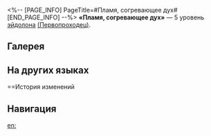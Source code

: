 <%-- [PAGE_INFO]
PageTitle=#Пламя, согревающее дух#
[END_PAGE_INFO] --%>
{{Эйдолон Инфобокс
|Название         = Пламя, согревающее дух
|Изображение      = Эйдолон Пламя, согревающее дух.png
|Персонаж         = Первопроходец (Сохранение)
|Уровень          = 5
|Длительность     = 
|Описание         = Уровень сверхспособности повышается на 2, максимальный уровень - 15. Уровень базовой атаки повышается на 1, максимальный уровень - 10.
|Свойство1        = 
|Масштабирование1 = 
}}
'''«Пламя, согревающее дух»''' — 5 уровень [[эйдолон]]а [[(Первопроходец)]].

==Галерея==
{{Галерея|position=left|captionalign=center
|Персонаж Первопроходец (Сохранение) Эйдолон 5.png|Осколок Эйдолона
}}

==На других языках==
{{На других языках
|en   = Spirit-Warming Flame
|zhs  = 点燃光焰的勇气
|zht  = 點燃光焰的勇氣
|ja   = {{Rubi|光焔|こうえん}}を{{Rubi|燃|も}}やす{{Rubi|勇気|ゆうき}}
|ko   = 불을 지필 용기
|es   = Coraje para prender la llama
|fr   = Flamme d'inspiration
|ru   = Пламя, согревающее дух
|th   = Spirit-Warming Flame
|vi   = Dũng Khí Tựa Hào Quang
|de   = Mut, die Flamme zu entzünden
|id   = Spirit-Warming Flame
|pt   = Chama Aquece-Espírito
}}

==История изменений
{{История изменений|3.5}}

==Навигация==
{{Навык Навбокс|Первопроходец (Сохранение)}}

[[en:]]